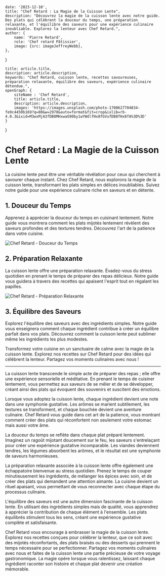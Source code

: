 
    date: '2023-12-10',
    title: "Chef Retard : La Magie de la Cuisson Lente",
    description: "Découvrez la magie de la cuisson lente avec notre guide. Des plats qui célèbrent la douceur du temps, une préparation relaxante, et l'équilibre des saveurs pour une expérience culinaire inoubliable. Explorez la lenteur avec Chef Retard.",
    author: {
        name: 'Pierre Retard',
        role: 'Chef retard Pâtissier',
        image: {src: imageJeffreyWebb},
    },
}

    title: article.title,
    description: article.description,
    keywords: "Chef Retard, cuisson lente, recettes savoureuses, préparation relaxante, équilibre des saveurs, expérience culinaire détendue.",
    openGraph: {
        siteName : 'Chef Retard',
        title: article.title,
        description: article.description,
        images: 'https://images.unsplash.com/photo-1700627704834-fe9c4450b169?q=80&w=2970&auto=format&fit=crop&ixlib=rb-4.0.3&ixid=M3wxMjA3fDB8MHxwaG90by1wYWdlfHx8fGVufDB8fHx8fA%3D%3D'
    }
}

# Chef Retard : La Magie de la Cuisson Lente

La cuisine lente peut être une véritable révélation pour ceux qui cherchent à savourer chaque instant. Chez Chef Retard, nous explorons la magie de la cuisson lente, transformant les plats simples en délices inoubliables. Suivez notre guide pour une expérience culinaire riche en saveurs et en détente.

## 1. Douceur du Temps

Apprenez à apprécier la douceur du temps en cuisinant lentement. Notre guide vous montrera comment les plats mijotés lentement révèlent des saveurs profondes et des textures tendres. Découvrez l'art de la patience dans votre cuisine.

![Chef Retard - Douceur du Temps](./slow-cooking-bliss.jpeg)

## 2. Préparation Relaxante

La cuisson lente offre une préparation relaxante. Évadez-vous du stress quotidien en prenant le temps de préparer des repas délicieux. Notre guide vous guidera à travers des recettes qui apaisent l'esprit tout en régalant les papilles.

![Chef Retard - Préparation Relaxante](./slow-cooking-prep.jpeg)

## 3. Équilibre des Saveurs

Explorez l'équilibre des saveurs avec des ingrédients simples. Notre guide vous enseignera comment chaque ingrédient contribue à créer un équilibre parfait dans vos plats. Découvrez comment la cuisson lente peut sublimer même les ingrédients les plus modestes.

Transformez votre cuisine en un sanctuaire de calme avec la magie de la cuisson lente. Explorez nos recettes sur Chef Retard pour des idées qui célèbrent la lenteur. Partagez vos moments culinaires avec nous !

---

La cuisson lente transcende le simple acte de préparer des repas ; elle offre une expérience sensorielle et méditative. En prenant le temps de cuisiner lentement, vous permettez aux saveurs de se mêler et de se développer, créant ainsi des plats qui évoquent des souvenirs et suscitent des émotions.

Lorsque vous adoptez la cuisson lente, chaque ingrédient devient une note dans une symphonie gustative. Les arômes se marient subtilement, les textures se transforment, et chaque bouchée devient une aventure culinaire. Chef Retard vous guide dans cet art de la patience, vous montrant comment créer des plats qui réconfortent non seulement votre estomac mais aussi votre âme.

La douceur du temps se reflète dans chaque plat préparé lentement. Imaginez un ragoût mijotant doucement sur le feu, les saveurs s'entrelaçant pour créer une expérience gustative incomparable. Les viandes deviennent tendres, les légumes absorbent les arômes, et le résultat est une symphonie de saveurs harmonieuses.

La préparation relaxante associée à la cuisson lente offre également une échappatoire bienvenue au stress quotidien. Prenez le temps de couper minutieusement les ingrédients, de mélanger les épices avec soin, et de créer des plats qui demandent une attention aimante. La cuisine devient un rituel apaisant, vous permettant de vous reconnecter avec chaque étape du processus culinaire.

L'équilibre des saveurs est une autre dimension fascinante de la cuisson lente. En utilisant des ingrédients simples mais de qualité, vous apprendrez à apprécier la contribution de chaque élément à l'ensemble. Les plats équilibrés stimulent tous les sens, créant une expérience gustative complète et satisfaisante.

Chef Retard vous encourage à embrasser la magie de la cuisson lente. Explorez nos recettes conçues pour célébrer la lenteur, que ce soit avec des mijotés réconfortants, des plats braisés ou des desserts qui prennent le temps nécessaire pour se perfectionner. Partagez vos moments culinaires avec nous et faites de la cuisson lente une partie précieuse de votre voyage gastronomique. La magie opère lorsque vous ralentissez, laissant chaque ingrédient raconter son histoire et chaque plat devenir une création mémorable.

